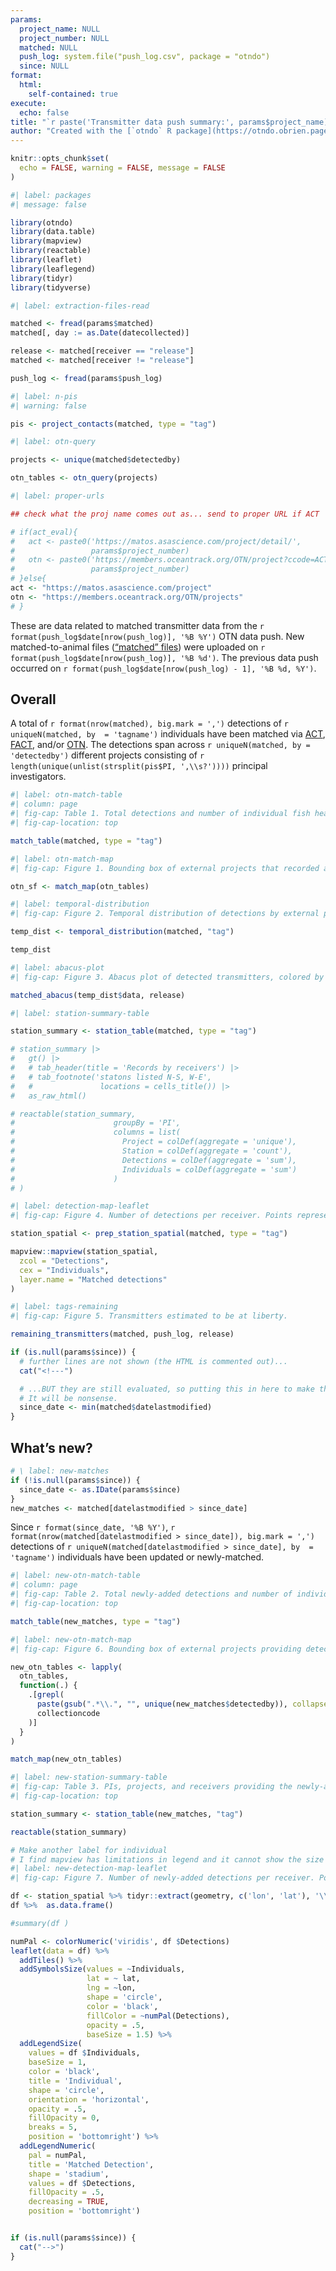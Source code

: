 ```yaml
---
params:
  project_name: NULL
  project_number: NULL
  matched: NULL
  push_log: system.file("push_log.csv", package = "otndo")
  since: NULL
format:
  html:
    self-contained: true
execute:
  echo: false
title: "`r paste('Transmitter data push summary:', params$project_name)`"
author: "Created with the [`otndo` R package](https://otndo.obrien.page) (v. `r packageVersion('otndo')`)"
---
```

```r
knitr::opts_chunk$set(
  echo = FALSE, warning = FALSE, message = FALSE
)
```


```r
#| label: packages
#| message: false

library(otndo)
library(data.table)
library(mapview)
library(reactable)
library(leaflet)
library(leaflegend)
library(tidyr)
library(tidyverse)
```


```r
#| label: extraction-files-read

matched <- fread(params$matched)
matched[, day := as.Date(datecollected)]

release <- matched[receiver == "release"]
matched <- matched[receiver != "release"]

push_log <- fread(params$push_log)
```


```r
#| label: n-pis
#| warning: false

pis <- project_contacts(matched, type = "tag")
```

```r
#| label: otn-query

projects <- unique(matched$detectedby)

otn_tables <- otn_query(projects)
```

```r
#| label: proper-urls

## check what the proj name comes out as... send to proper URL if ACT

# if(act_eval){
#   act <- paste0('https://matos.asascience.com/project/detail/',
#                 params$project_number)
#   otn <- paste0('https://members.oceantrack.org/OTN/project?ccode=ACT.PROJ',
#                 params$project_number)
# }else{
act <- "https://matos.asascience.com/project"
otn <- "https://members.oceantrack.org/OTN/projects"
# }
```


These are data related to matched transmitter data from the `r format(push_log$date[nrow(push_log)], '%B %Y')` OTN data push. New matched-to-animal files (["matched" files](https://members.oceantrack.org/data/otn-detection-extract-documentation-matched-to-animals#autotoc-item-autotoc-1)) were uploaded on `r format(push_log$date[nrow(push_log)], '%B %d')`. The previous data push occurred on `r format(push_log$date[nrow(push_log) - 1], '%B %d, %Y')`.


## Overall

A total of `r format(nrow(matched), big.mark = ',')` detections of `r uniqueN(matched, by  = 'tagname')` individuals have been matched via [ACT](`r act`), [FACT](https://secoora.org/fact/projects/), and/or [OTN](`r otn`). The detections span across `r uniqueN(matched, by = 'detectedby')` different projects consisting of `r length(unique(unlist(strsplit(pis$PI, ',\\s?'))))` principal investigators.

```r
#| label: otn-match-table
#| column: page
#| fig-cap: Table 1. Total detections and number of individual fish heard by other OTN node projects.
#| fig-cap-location: top

match_table(matched, type = "tag")
```

```r
#| label: otn-match-map
#| fig-cap: Figure 1. Bounding box of external projects that recorded a transmitter from this project. This does not necessarily reflect the distribution of this project's fish.

otn_sf <- match_map(otn_tables)
```

```r
#| label: temporal-distribution
#| fig-cap: Figure 2. Temporal distribution of detections by external project, i.e., the dates when other projects heard this project's fish.

temp_dist <- temporal_distribution(matched, "tag")

temp_dist
```

```r
#| label: abacus-plot
#| fig-cap: Figure 3. Abacus plot of detected transmitters, colored by OTN node projects.

matched_abacus(temp_dist$data, release)
```

```r
#| label: station-summary-table

station_summary <- station_table(matched, type = "tag")

# station_summary |>
#   gt() |>
#   # tab_header(title = 'Records by receivers') |>
#   # tab_footnote('statons listed N-S, W-E',
#   #               locations = cells_title()) |>
#   as_raw_html()

# reactable(station_summary,
#                      groupBy = 'PI',
#                      columns = list(
#                        Project = colDef(aggregate = 'unique'),
#                        Station = colDef(aggregate = 'count'),
#                        Detections = colDef(aggregate = 'sum'),
#                        Individuals = colDef(aggregate = 'sum')
#                      )
# )
```


```r
#| label: detection-map-leaflet
#| fig-cap: Figure 4. Number of detections per receiver. Points represent receiver locations, while size and color reflect the number of detections at that location.

station_spatial <- prep_station_spatial(matched, type = "tag")

mapview::mapview(station_spatial,
  zcol = "Detections",
  cex = "Individuals",
  layer.name = "Matched detections"
)
```


```r
#| label: tags-remaining
#| fig-cap: Figure 5. Transmitters estimated to be at liberty.

remaining_transmitters(matched, push_log, release)
```


```r
if (is.null(params$since)) {
  # further lines are not shown (the HTML is commented out)...
  cat("<!---")

  # ...BUT they are still evaluated, so putting this in here to make the code run.
  # It will be nonsense.
  since_date <- min(matched$datelastmodified)
}
```
## What's new?

```r
# \ label: new-matches
if (!is.null(params$since)) {
  since_date <- as.IDate(params$since)
}
new_matches <- matched[datelastmodified > since_date]
```

Since `r format(since_date, '%B %Y')`, `r format(nrow(matched[datelastmodified > since_date]), big.mark = ',')` detections of `r uniqueN(matched[datelastmodified > since_date], by  = 'tagname')` individuals have been updated or newly-matched.

```r
#| label: new-otn-match-table
#| column: page
#| fig-cap: Table 2. Total newly-added detections and number of individual fish heard by other OTN node projects.
#| fig-cap-location: top

match_table(new_matches, type = "tag")
```



```r
#| label: new-otn-match-map
#| fig-cap: Figure 6. Bounding box of external projects providing detections added since the last data push. This does not necessarily reflect the distribution of fish heard by the project's receivers.

new_otn_tables <- lapply(
  otn_tables,
  function(.) {
    .[grepl(
      paste(gsub(".*\\.", "", unique(new_matches$detectedby)), collapse = "|"),
      collectioncode
    )]
  }
)

match_map(new_otn_tables)
```

```r
#| label: new-station-summary-table
#| fig-cap: Table 3. PIs, projects, and receivers providing the newly-added detections.
#| fig-cap-location: top

station_summary <- station_table(new_matches, "tag")

reactable(station_summary)
```

```r
# Make another label for individual
# I find mapview has limitations in legend and it cannot show the size values. Here I use leaflet  
#| label: new-detection-map-leaflet
#| fig-cap: Figure 7. Number of newly-added detections per receiver. Points represent receiver locations, where color reflects the number of detections  and size  reflects the number of fish at that location.

df <- station_spatial %>% tidyr::extract(geometry, c('lon', 'lat'), '\\((.*), (.*)\\)', convert = TRUE) 
df %>%  as.data.frame()

#summary(df )

numPal <- colorNumeric('viridis', df $Detections)
leaflet(data = df) %>%
  addTiles() %>%
  addSymbolsSize(values = ~Individuals,
                 lat = ~ lat, 
                 lng = ~lon,
                 shape = 'circle',
                 color = 'black',
                 fillColor = ~numPal(Detections),
                 opacity = .5,
                 baseSize = 1.5) %>%
  addLegendSize(
    values = df $Individuals,
    baseSize = 1,
    color = 'black',
    title = 'Individual',
    shape = 'circle',
    orientation = 'horizontal',
    opacity = .5,
    fillOpacity = 0,
    breaks = 5,
    position = 'bottomright') %>%
  addLegendNumeric(
    pal = numPal, 
    title = 'Matched Detection',
    shape = 'stadium',
    values = df $Detections, 
    fillOpacity = .5,
    decreasing = TRUE,
    position = 'bottomright')



```




```r
if (is.null(params$since)) {
  cat("-->")
}
```
